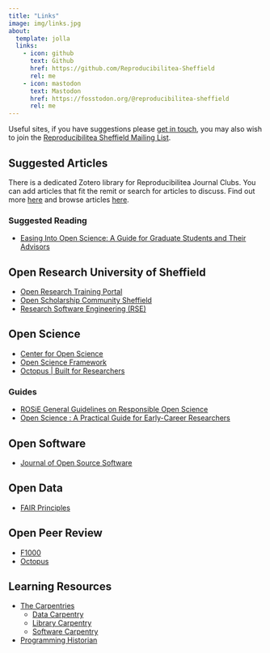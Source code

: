 ```yaml
---
title: "Links"
image: img/links.jpg
about:
  template: jolla
  links:
    - icon: github
      text: Github
      href: https://github.com/Reproducibilitea-Sheffield
      rel: me
    - icon: mastodon
      text: Mastodon
      href: https://fosstodon.org/@reproducibilitea-sheffield
      rel: me
---
```


::: {style="text-align: left;"}

Useful sites, if you have suggestions please [get in touch](mailto:reproducibilitea@sheffield.ac.uk), you may also wish
to join the [Reproducibilitea Sheffield Mailing List](https://groups.google.com/a/sheffield.ac.uk/g/reproducibilitea).

## Suggested Articles

There is a dedicated Zotero library for Reproducibilitea Journal Clubs. You can add articles that fit the remit or
search for articles to discuss. Find out more [here](https://reproducibilitea.org/zotero-group) and browse articles [here](https://www.zotero.org/groups/2354006/reproducibilitea?).

### Suggested Reading

+ [Easing Into Open Science: A Guide for Graduate Students and Their
  Advisors](https://online.ucpress.edu/collabra/article/7/1/18684/115927/Easing-Into-Open-Science-A-Guide-for-Graduate)

## Open Research University of Sheffield

+ [Open Research Training Portal](https://sites.google.com/sheffield.ac.uk/openresearchtrainingportal/useful-resources)
+ [Open Scholarship Community Sheffield](https://osc-international.com/osc-sheffield)
+ [Research Software Engineering (RSE)](https://rse.shef.ac.uk/)

## Open Science

+ [Center for Open Science](https://www.cos.io/blog/cos-celebrates-10-years)
+ [Open Science Framework](https://osf.io)
+ [Octopus | Built for Researchers](https://www.octopus.ac/)

### Guides

+ [ROSiE General Guidelines on Responsible Open
  Science](https://rosie-project.eu/two-important-milestones-of-the-rosie-project-are-now-available/)
+ [Open Science : A Practical Guide for Early-Career Researchers](https://zenodo.org/record/7716153#.ZFzsHuxByLp)

## Open Software

+ [Journal of Open Source Software](https://joss.theoj.org/)

## Open Data

+ [FAIR Principles](https://www.force11.org/group/fairgroup/fairprinciples)

## Open Peer Review

+ [F1000](https://f1000research.com/)
+ [Octopus](https://www.octopus.ac/)

## Learning Resources

+ [The Carpentries](https://carpentries.org/)
  + [Data Carpentry](https://datacarpentry.org/)
  + [Library Carpentry](https://librarycarpentry.org/)
  + [Software Carpentry](https://software-carpentry.org/)
+ [Programming Historian](https://programminghistorian.org)

:::
